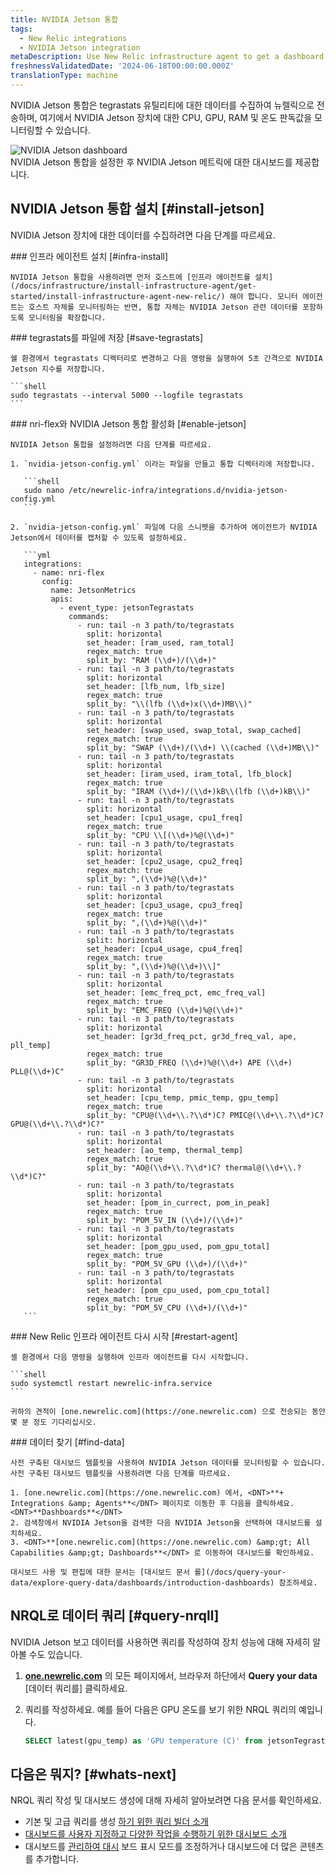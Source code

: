 ```yaml
---
title: NVIDIA Jetson 통합
tags:
  - New Relic integrations
  - NVIDIA Jetson integration
metaDescription: Use New Relic infrastructure agent to get a dashboard with metrics from your NVIDIA Jetson.
freshnessValidatedDate: '2024-06-18T00:00:00.000Z'
translationType: machine
---
```


NVIDIA Jetson 통합은 tegrastats 유틸리티에 대한 데이터를 수집하여 뉴렐릭으로 전송하며, 여기에서 NVIDIA Jetson 장치에 대한 CPU, GPU, RAM 및 온도 판독값을 모니터링할 수 있습니다.

<img title="NVIDIA Jetson dashboard" alt="NVIDIA Jetson dashboard" src="/images/infrastructure_screenshot_full-nvidia-jetson-dashboard.webp" />

<figcaption>
  NVIDIA Jetson 통합을 설정한 후 NVIDIA Jetson 메트릭에 대한 대시보드를 제공합니다.
</figcaption>

## NVIDIA Jetson 통합 설치 [#install-jetson]

NVIDIA Jetson 장치에 대한 데이터를 수집하려면 다음 단계를 따르세요.

<Steps>
  <Step>
    ### 인프라 에이전트 설치 [#infra-install]

    NVIDIA Jetson 통합을 사용하려면 먼저 호스트에 [인프라 에이전트를 설치](/docs/infrastructure/install-infrastructure-agent/get-started/install-infrastructure-agent-new-relic/) 해야 합니다. 모니터 에이전트는 호스트 자체를 모니터링하는 반면, 통합 자체는 NVIDIA Jetson 관련 데이터를 포함하도록 모니터링을 확장합니다.
  </Step>

  <Step>
    ### tegrastats를 파일에 저장 [#save-tegrastats]

    쉘 환경에서 tegrastats 디렉터리로 변경하고 다음 명령을 실행하여 5초 간격으로 NVIDIA Jetson 지수를 저장합니다.

    ```shell
    sudo tegrastats --interval 5000 --logfile tegrastats
    ```
  </Step>

  <Step>
    ### nri-flex와 NVIDIA Jetson 통합 활성화 [#enable-jetson]

    NVIDIA Jetson 통합을 설정하려면 다음 단계를 따르세요.

    1. `nvidia-jetson-config.yml` 이라는 파일을 만들고 통합 디렉터리에 저장합니다.

       ```shell
       sudo nano /etc/newrelic-infra/integrations.d/nvidia-jetson-config.yml
       ```

    2. `nvidia-jetson-config.yml` 파일에 다음 스니펫을 추가하여 에이전트가 NVIDIA Jetson에서 데이터를 캡처할 수 있도록 설정하세요.

       ```yml
       integrations:
         - name: nri-flex
           config:
             name: JetsonMetrics
             apis:
               - event_type: jetsonTegrastats
                 commands:
                   - run: tail -n 3 path/to/tegrastats
                     split: horizontal
                     set_header: [ram_used, ram_total]
                     regex_match: true
                     split_by: "RAM (\\d+)/(\\d+)"
                   - run: tail -n 3 path/to/tegrastats
                     split: horizontal
                     set_header: [lfb_num, lfb_size]
                     regex_match: true
                     split_by: "\\(lfb (\\d+)x(\\d+)MB\\)"
                   - run: tail -n 3 path/to/tegrastats
                     split: horizontal
                     set_header: [swap_used, swap_total, swap_cached]
                     regex_match: true
                     split_by: "SWAP (\\d+)/(\\d+) \\(cached (\\d+)MB\\)" 
                   - run: tail -n 3 path/to/tegrastats
                     split: horizontal
                     set_header: [iram_used, iram_total, lfb_block]
                     regex_match: true
                     split_by: "IRAM (\\d+)/(\\d+)kB\\(lfb (\\d+)kB\\)"        
                   - run: tail -n 3 path/to/tegrastats
                     split: horizontal
                     set_header: [cpu1_usage, cpu1_freq]
                     regex_match: true
                     split_by: "CPU \\[(\\d+)%@(\\d+)" 
                   - run: tail -n 3 path/to/tegrastats
                     split: horizontal
                     set_header: [cpu2_usage, cpu2_freq]
                     regex_match: true
                     split_by: ",(\\d+)%@(\\d+)" 
                   - run: tail -n 3 path/to/tegrastats
                     split: horizontal
                     set_header: [cpu3_usage, cpu3_freq]
                     regex_match: true
                     split_by: ",(\\d+)%@(\\d+)" 
                   - run: tail -n 3 path/to/tegrastats
                     split: horizontal
                     set_header: [cpu4_usage, cpu4_freq]
                     regex_match: true
                     split_by: ",(\\d+)%@(\\d+)\\]"       
                   - run: tail -n 3 path/to/tegrastats
                     split: horizontal
                     set_header: [emc_freq_pct, emc_freq_val]
                     regex_match: true
                     split_by: "EMC_FREQ (\\d+)%@(\\d+)"
                   - run: tail -n 3 path/to/tegrastats
                     split: horizontal
                     set_header: [gr3d_freq_pct, gr3d_freq_val, ape, pll_temp]
                     regex_match: true
                     split_by: "GR3D_FREQ (\\d+)%@(\\d+) APE (\\d+) PLL@(\\d+)C" 
                   - run: tail -n 3 path/to/tegrastats
                     split: horizontal
                     set_header: [cpu_temp, pmic_temp, gpu_temp]
                     regex_match: true
                     split_by: "CPU@(\\d+\\.?\\d*)C? PMIC@(\\d+\\.?\\d*)C? GPU@(\\d+\\.?\\d*)C?"
                   - run: tail -n 3 path/to/tegrastats
                     split: horizontal
                     set_header: [ao_temp, thermal_temp]
                     regex_match: true
                     split_by: "AO@(\\d+\\.?\\d*)C? thermal@(\\d+\\.?\\d*)C?"
                   - run: tail -n 3 path/to/tegrastats
                     split: horizontal
                     set_header: [pom_in_currect, pom_in_peak]
                     regex_match: true
                     split_by: "POM_5V_IN (\\d+)/(\\d+)"
                   - run: tail -n 3 path/to/tegrastats
                     split: horizontal
                     set_header: [pom_gpu_used, pom_gpu_total]
                     regex_match: true
                     split_by: "POM_5V_GPU (\\d+)/(\\d+)"   
                   - run: tail -n 3 path/to/tegrastats
                     split: horizontal
                     set_header: [pom_cpu_used, pom_cpu_total]
                     regex_match: true
                     split_by: "POM_5V_CPU (\\d+)/(\\d+)"            
       ```
  </Step>

  <Step>
    ### New Relic 인프라 에이전트 다시 시작 [#restart-agent]

    셸 환경에서 다음 명령을 실행하여 인프라 에이전트를 다시 시작합니다.

    ```shell
    sudo systemctl restart newrelic-infra.service
    ```

    귀하의 견적이 [one.newrelic.com](https://one.newrelic.com) 으로 전송되는 동안 몇 분 정도 기다리십시오.
  </Step>

  <Step>
    ### 데이터 찾기 [#find-data]

    사전 구축된 대시보드 템플릿을 사용하여 NVIDIA Jetson 데이터를 모니터링할 수 있습니다. 사전 구축된 대시보드 템플릿을 사용하려면 다음 단계를 따르세요.

    1. [one.newrelic.com](https://one.newrelic.com) 에서, <DNT>**+ Integrations &amp; Agents**</DNT> 페이지로 이동한 후 다음을 클릭하세요. <DNT>**Dashboards**</DNT>
    2. 검색창에서 NVIDIA Jetson을 검색한 다음 NVIDIA Jetson을 선택하여 대시보드를 설치하세요.
    3. <DNT>**[one.newrelic.com](https://one.newrelic.com) &amp;gt; All Capabilities &amp;gt; Dashboards**</DNT> 로 이동하여 대시보드를 확인하세요.

    대시보드 사용 및 편집에 대한 문서는 [대시보드 문서 를](/docs/query-your-data/explore-query-data/dashboards/introduction-dashboards) 참조하세요.
  </Step>
</Steps>

## NRQL로 데이터 쿼리 [#query-nrqll]

NVIDIA Jetson 보고 데이터를 사용하면 쿼리를 작성하여 장치 성능에 대해 자세히 알아볼 수도 있습니다.

1. **[one.newrelic.com](https://one.newrelic.com)** 의 모든 페이지에서, 브라우저 하단에서 **Query your data** \[데이터 쿼리를] 클릭하세요.

2. 쿼리를 작성하세요. 예를 들어 다음은 GPU 온도를 보기 위한 NRQL 쿼리의 예입니다.

   ```sql
   SELECT latest(gpu_temp) as 'GPU temperature (C)' from jetsonTegrastats 
   ```

## 다음은 뭐지? [#whats-next]

NRQL 쿼리 작성 및 대시보드 생성에 대해 자세히 알아보려면 다음 문서를 확인하세요.

* 기본 및 고급 쿼리를 생성 [하기 위한 쿼리 빌더 소개](/docs/query-your-data/explore-query-data/query-builder/introduction-query-builder)
* [대시보드를 사용자 지정하고 다양한 작업을 수행하기 위한 대시보드 소개](/docs/query-your-data/explore-query-data/dashboards/introduction-dashboards)
* 대시보드를 [관리하여 대시](/docs/query-your-data/explore-query-data/dashboards/manage-your-dashboard) 보드 표시 모드를 조정하거나 대시보드에 더 많은 콘텐츠를 추가합니다.
